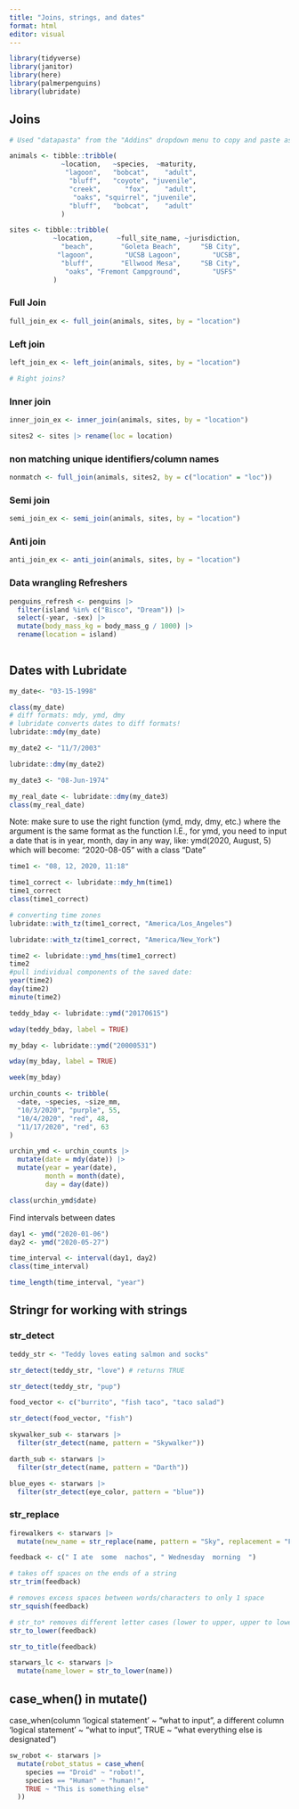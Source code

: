 ```yaml
---
title: "Joins, strings, and dates"
format: html
editor: visual
---
```


```r
library(tidyverse)
library(janitor)
library(here)
library(palmerpenguins)
library(lubridate)
```

## Joins

```r
# Used "datapasta" from the "Addins" dropdown menu to copy and paste as a tribble

animals <- tibble::tribble(
             ~location,   ~species,  ~maturity,
              "lagoon",   "bobcat",    "adult",
               "bluff",   "coyote", "juvenile",
               "creek",      "fox",    "adult",
                "oaks", "squirrel", "juvenile",
               "bluff",   "bobcat",    "adult"
             )

sites <- tibble::tribble(
           ~location,      ~full_site_name, ~jurisdiction,
             "beach",       "Goleta Beach",     "SB City",
            "lagoon",        "UCSB Lagoon",        "UCSB",
             "bluff",       "Ellwood Mesa",     "SB City",
              "oaks", "Fremont Campground",        "USFS"
           )

```

### Full Join

```r
full_join_ex <- full_join(animals, sites, by = "location")
```

### Left join

```r
left_join_ex <- left_join(animals, sites, by = "location")

# Right joins?
```

### Inner join

```r
inner_join_ex <- inner_join(animals, sites, by = "location")

sites2 <- sites |> rename(loc = location)
```

### non matching unique identifiers/column names

```r
nonmatch <- full_join(animals, sites2, by = c("location" = "loc"))
```

### Semi join

```r
semi_join_ex <- semi_join(animals, sites, by = "location")
```

### Anti join

```r
anti_join_ex <- anti_join(animals, sites, by = "location")
```

### Data wrangling Refreshers

```r
penguins_refresh <- penguins |> 
  filter(island %in% c("Bisco", "Dream")) |> 
  select(-year, -sex) |> 
  mutate(body_mass_kg = body_mass_g / 1000) |> 
  rename(location = island)
  
```

## Dates with Lubridate


```r
my_date<- "03-15-1998"

class(my_date)
# diff formats: mdy, ymd, dmy
# lubridate converts dates to diff formats!
lubridate::mdy(my_date)

my_date2 <- "11/7/2003"

lubridate::dmy(my_date2)

my_date3 <- "08-Jun-1974"

my_real_date <- lubridate::dmy(my_date3)
class(my_real_date)

```

Note: make sure to use the right function (ymd, mdy, dmy, etc.) where the argument is the same format as the function
I.E., for ymd, you need to input a date that is in year, month, day in any way, like: ymd(2020, August, 5) which will become: "2020-08-05" with a class "Date"


```r
time1 <- "08, 12, 2020, 11:18"

time1_correct <- lubridate::mdy_hm(time1)
time1_correct
class(time1_correct)
```

```r
# converting time zones
lubridate::with_tz(time1_correct, "America/Los_Angeles")

lubridate::with_tz(time1_correct, "America/New_York")

time2 <- lubridate::ymd_hms(time1_correct)
time2
#pull individual components of the saved date:
year(time2)
day(time2)
minute(time2)

```

```r
teddy_bday <- lubridate::ymd("20170615")

wday(teddy_bday, label = TRUE)

my_bday <- lubridate::ymd("20000531")

wday(my_bday, label = TRUE)

week(my_bday)
```

```r
urchin_counts <- tribble(
  ~date, ~species, ~size_mm,
  "10/3/2020", "purple", 55,
  "10/4/2020", "red", 48, 
  "11/17/2020", "red", 63
)

urchin_ymd <- urchin_counts |> 
  mutate(date = mdy(date)) |> 
  mutate(year = year(date), 
         month = month(date), 
         day = day(date))

class(urchin_ymd$date)
```

Find intervals between dates

```r
day1 <- ymd("2020-01-06")
day2 <- ymd("2020-05-27")

time_interval <- interval(day1, day2)
class(time_interval)

time_length(time_interval, "year")

```

## Stringr for working with strings
### str_detect


```r
teddy_str <- "Teddy loves eating salmon and socks"

str_detect(teddy_str, "love") # returns TRUE

str_detect(teddy_str, "pup")

food_vector <- c("burrito", "fish taco", "taco salad")

str_detect(food_vector, "fish")
```

```r
skywalker_sub <- starwars |>
  filter(str_detect(name, pattern = "Skywalker"))

darth_sub <- starwars |>
  filter(str_detect(name, pattern = "Darth"))

blue_eyes <- starwars |> 
  filter(str_detect(eye_color, pattern = "blue"))
```

### str_replace 

```r
firewalkers <- starwars |>
  mutate(new_name = str_replace(name, pattern = "Sky", replacement = "Fire"))
```


```r
feedback <- c(" I ate  some  nachos", " Wednesday  morning  ")

# takes off spaces on the ends of a string
str_trim(feedback)

# removes excess spaces between words/characters to only 1 space
str_squish(feedback)

# str_to* removes different letter cases (lower to upper, upper to lower, etc)
str_to_lower(feedback)

str_to_title(feedback)

starwars_lc <- starwars |> 
  mutate(name_lower = str_to_lower(name))
```

## case_when() in mutate()
case_when(column 'logical statement' ~ "what to input", a different column 'logical statement' ~ "what to input", TRUE ~ "what everything else is designated")

```r
sw_robot <- starwars |>
  mutate(robot_status = case_when(
    species == "Droid" ~ "robot!", 
    species == "Human" ~ "human!", 
    TRUE ~ "This is something else"
  ))
```



